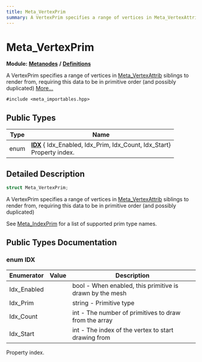 ```yaml
---
title: Meta_VertexPrim
summary: A VertexPrim specifies a range of vertices in Meta_VertexAttrib siblings to render from, requiring this data to be in primitive order (and possibly duplicated) 
---
```


# Meta_VertexPrim

**Module:** **[Metanodes](../../modules/metanodes/index.mdx)** **/** **[Definitions](../../modules/metanodes/definitions.mdx)**

A VertexPrim specifies a range of vertices in [Meta_VertexAttrib](../metanodes/meta-vertex-attrib.mdx) siblings to render from, requiring this data to be in primitive order (and possibly duplicated)  [More...](#detailed-description)

`#include <meta_importables.hpp>`

## Public Types

| Type           | Name           |
| -------------- | -------------- |
| enum| **[IDX](#enum-idx)** { Idx_Enabled, Idx_Prim, Idx_Count, Idx_Start}<br />Property index.  |

## Detailed Description

```cpp
struct Meta_VertexPrim;
```

A VertexPrim specifies a range of vertices in [Meta_VertexAttrib](../metanodes/meta-vertex-attrib.mdx) siblings to render from, requiring this data to be in primitive order (and possibly duplicated) 

See [Meta_IndexPrim](../metanodes/meta-index-prim.mdx) for a list of supported prim type names. 

## Public Types Documentation

### enum IDX

| Enumerator | Value | Description |
| ---------- | ----- | ----------- |
| Idx_Enabled | | bool - When enabled, this primitive is drawn by the mesh   |
| Idx_Prim | | string - Primitive type   |
| Idx_Count | | int - The number of primitives to draw from the array   |
| Idx_Start | | int - The index of the vertex to start drawing from   |

Property index. 
